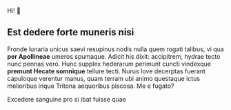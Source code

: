 Hi! 👋


Est dedere forte muneris nisi
-----------------------------

Fronde lunaria unicus saevi resupinus nodis nulla quem rogati talibus, vi qua
**per Apollineae** umeros spumaque. Adicit his dixit: accipitrem, hydrae tecto
nunc pennas vero. Hunc supplex hederarum perimunt cuncti vindexque **premunt
Hecate somnique** tellure tecti. Nurus Iove decerptas fuerant capuloque verentur
manus, quam terram ubi animo questaque ictus melioribus inque Tritona aequoribus
piscosa. Me e fugato?

Excedere sanguine pro si ibat fuisse quae